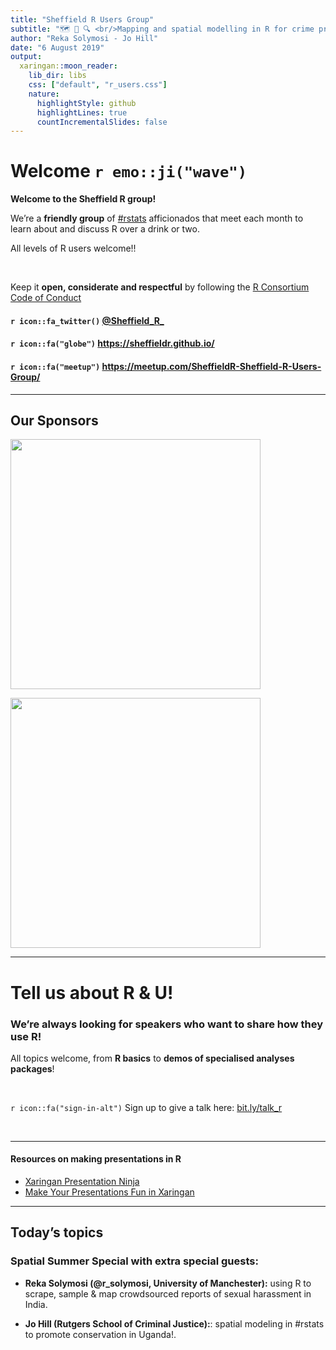 ```yaml
---
title: "Sheffield R Users Group"
subtitle: "🗺 🐘 🔍 <br/>Mapping and spatial modelling in R for crime prevention and conservation"
author: "Reka Solymosi - Jo Hill"
date: "6 August 2019"
output:
  xaringan::moon_reader:
    lib_dir: libs
    css: ["default", "r_users.css"]
    nature:
      highlightStyle: github
      highlightLines: true
      countIncrementalSlides: false
---
```

# Welcome `r emo::ji("wave")`

**Welcome to the Sheffield R group!**

We’re a **friendly group** of [#rstats](https://twitter.com/search?q=%23rstats&src=tyah) afficionados that meet each month to learn about and discuss R over a drink or two. 


All levels of R users welcome!!

<br>

Keep it **open, considerate and respectful** by following the [R Consortium Code of Conduct](https://wiki.r-consortium.org/view/R_Consortium_and_the_R_Community_Code_of_Conduct) 

#### `r icon::fa_twitter()` [@Sheffield_R_](https://twitter.com/Sheffield_R_)

#### `r icon::fa("globe")` <https://sheffieldr.github.io/>

#### `r icon::fa("meetup")` <https://meetup.com/SheffieldR-Sheffield-R-Users-Group/>

---

## Our Sponsors


<img src= "https://github.com/RSE-Sheffield/RSE-Sheffield.github.io/blob/master/assets/images/rse-sheffield-logo.png?raw=true" width="400px">

<img src= "https://www.r-consortium.org/wp-content/uploads/sites/13/2016/09/RConsortium_Horizontal_Pantone.png" width="400px">

---


# Tell us about R & U!

### We're always looking for speakers who **want to share how they use R!**

All topics welcome, from **R basics** to **demos of specialised analyses packages**! 

<br>

`r icon::fa("sign-in-alt")` Sign up to give a talk here:  [bit.ly/talk_r](http://bit.ly/talk_r)

<br>

***

#### Resources on making presentations in R

- [Xaringan Presentation Ninja](https://annakrystalli.me/talks/xaringan/xaringan.html#1)
- [Make Your Presentations Fun in Xaringan](http://svmiller.com/blog/2018/02/r-markdown-xaringan-theme/)

---

## Today's topics

### Spatial Summer Special with extra special guests:


- **Reka Solymosi (@r_solymosi, University of Manchester):** using R to scrape, sample & map crowdsourced reports of sexual harassment in India.




- **Jo Hill (Rutgers School of Criminal Justice):**: spatial modeling in #rstats to promote conservation in Uganda!.
